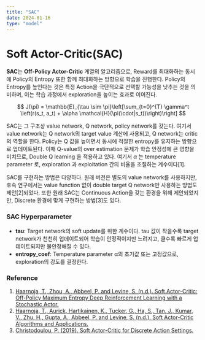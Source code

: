 ```yaml
---
title: "SAC"
date: 2024-01-16
type: "model"
---
```


# Soft Actor-Critic(SAC)

 **SAC**는 **Off-Policy Actor-Critic** 계열의 알고리즘으로, Reward를 최대화하는 동시에 Policy의 Entropy 또한 함께 최대화하는 방향으로 학습을 진행한다. Policy의 Entropy를 높인다는 것은 특정 Action을 극단적으로 선택할 가능성을 낮추는 것을 의미하며, 이는 학습 과정에서 exploration을 높이는 효과로 이어진다.

$$
J(\pi) = \mathbb{E}_{\tau \sim \pi}\left[\sum_{t=0}^{T} \gamma^t \left(r(s_t, a_t) + \alpha \mathcal{H}(\pi(\cdot|s_t))\right)\right]
$$

SAC는 그 구조상 value network, Q network, policy network를 갖는다. 여기서 value network는 Q network의 target value 계산에 사용되고, Q network는 critic의 역할을 한다. Policy는 Q 값을 높이면서 동시에 적절한 entropy를 유지하는 방향으로 업데이트된다. 이때 Q-value의 over estimation 문제가 학습 안정성에 큰 영향을 미치므로, Double Q learning 을 적용하고 있다. 여기서 $\alpha$ 는 temperature parameter 로, exploration 과 exploitation 간의 비율을 조절하는 계수이다[1]. 

SAC를 구현하는 방법은 다양하다. 원래 버전은 별도의 value network를 사용하지만, 후속 연구에서는 value function 없이 double target Q network만 사용하는 방법도 제안[2]되었다. 또한 원래 SAC는 Continuous Action을 갖는 환경을 위해 제안되었지만, Discrete 환경에 맞게 구현하는 방법[3]도 있다.

### SAC Hyperparameter

- **tau**: Target network의 soft update를 위한 계수이다.  tau 값이 작을수록 target network가 천천히 업데이트되어 학습이 안정적이지만 느려지고, 클수록 빠르게 업데이트되지만 불안정해질 수 있다.
- **entropy_coef**: Temperature parameter α의 초기값 또는 고정값으로, exploration의 강도를 결정한다.

### Reference

1. [Haarnoja, T., Zhou, A., Abbeel, P. and Levine, S. (n.d.). Soft Actor-Critic: Off-Policy Maximum Entropy Deep Reinforcement Learning with a Stochastic Actor.](<https://arxiv.org/pdf/1801.01290>)
2. [Haarnoja, T., Aurick, Hartikainen, K., Tucker, G., Ha, S., Tan, J., Kumar, V., Zhu, H., Gupta, A., Abbeel, P. and Levine, S. (n.d.). Soft Actor-Critic Algorithms and Applications.](<https://arxiv.org/pdf/1812.05905>)
3. [Christodoulou, P. (2019). Soft Actor-Critic for Discrete Action Settings.](<https://arxiv.org/pdf/1910.07207>)